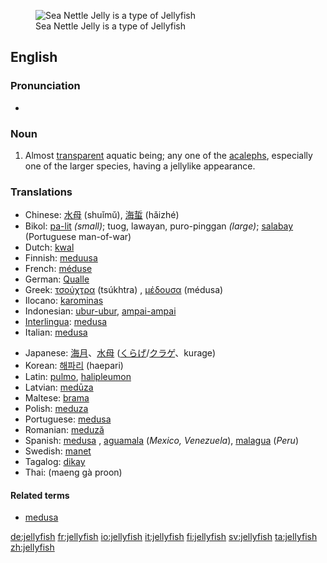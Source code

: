 [[Image:Sea Nettle Jelly 1.jpg|thumb|right|Sea Nettle Jelly is a type of Jellyfish]]
==English==

===Pronunciation===
*{{audio|en-us-jellyfish.ogg|Audio (US)}}

===Noun===
{{en-noun|''collectively'' '''[[jellyfish]]''' ''or, when referring to two or more kinds'' '''[[jellyfishes]]'''}}

# {{zoology}} Almost [[transparent]] aquatic being; any one of the [[acaleph]]s, especially one of the larger species, having a jellylike appearance.

===Translations===
{{trans-top|jellyfish}}
*Chinese: [[水母]] (shuǐmǔ), [[海蜇]] (hǎizhé)
*Bikol: [[pa-lit]] ''(small)''; tuog, lawayan, puro-pinggan ''(large)''; [[salabay]] (Portuguese man-of-war)
*Dutch: [[kwal]] {{f}}
*Finnish: [[meduusa]]
*French: [[méduse]] {{f}}
*German: [[Qualle]] {{f}}
*Greek: [[τσούχτρα]] (tsúkhtra) {{f}}, [[μέδουσα]] (médusa) {{f}}
*Ilocano: [[karominas]]
*Indonesian: [[ubur-ubur]], [[ampai-ampai]]
*[[Interlingua]]: [[medusa]]
*Italian: [[medusa]] {{f}}
{{trans-mid}}
*Japanese: [[海月]]、[[水母]] ([[くらげ]]/[[クラゲ]]、kurage)
*Korean: [[해파리]] (haepari)
*Latin: [[pulmo]], [[halipleumon]]  
*Latvian: [[medūza]]
*Maltese: [[brama]] {{f}}
*Polish: [[meduza]] {{f}}
*Portuguese: [[medusa]] {{f}}
*Romanian: [[meduză]] {{f}}
*Spanish: [[medusa]] {{f}}, [[aguamala]] {{f}} (''Mexico, Venezuela''), [[malagua]] {{f}} (''Peru'')
*Swedish: [[manet]] {{c}}
*Tagalog: [[dikay]]
*Thai: {{THchar|[[แมงกะพรุน]]}} (maeng gà proon)
{{trans-bottom}}

====Related terms====
*[[medusa]]

[[de:jellyfish]]
[[fr:jellyfish]]
[[io:jellyfish]]
[[it:jellyfish]]
[[fi:jellyfish]]
[[sv:jellyfish]]
[[ta:jellyfish]]
[[zh:jellyfish]]